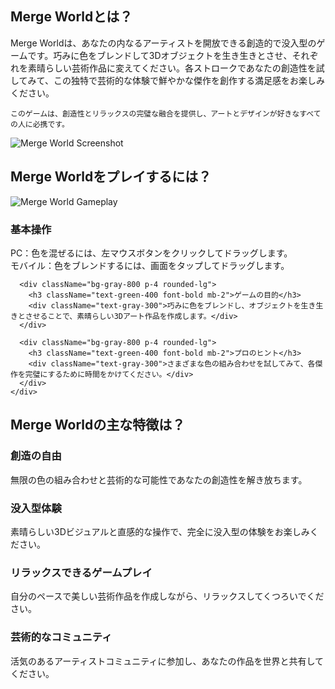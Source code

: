 ## Merge Worldとは？
<div className="flex flex-col md:flex-row items-center gap-8">
  <div className="w-full md:w-1/2 text-xl">
    Merge Worldは、あなたの内なるアーティストを開放できる創造的で没入型のゲームです。巧みに色をブレンドして3Dオブジェクトを生き生きとさせ、それぞれを素晴らしい芸術作品に変えてください。各ストロークであなたの創造性を試してみて、この独特で芸術的な体験で鮮やかな傑作を創作する満足感をお楽しみください。

    このゲームは、創造性とリラックスの完璧な融合を提供し、アートとデザインが好きなすべての人に必携です。
  </div>
  <div className="w-full md:w-1/2 flex justify-center items-center">
    <img 
      src="https://sprunkiretake.fun/games/merge-world/game_screenshot.webp" 
      alt="Merge World Screenshot" 
      className="w-4/5 h-auto"
    />
  </div>
</div>

## Merge Worldをプレイするには？

<div className="flex flex-col md:flex-row items-center gap-8">
  <div className="w-full md:w-1/2">
    <img 
      src="https://sprunkiretake.fun/games/merge-world/game_screenshot.webp" 
      alt="Merge World Gameplay" 
      className="w-4/5 h-auto mx-auto"
    />
  </div>
  <div className="w-full md:w-1/2">
    <div className="grid grid-cols-1 gap-4 mt-0">
      <div className="bg-gray-800 p-4 rounded-lg">
        <h3 className="text-green-400 font-bold mb-2">基本操作</h3>
        <div className="text-gray-300">
          PC：色を混ぜるには、左マウスボタンをクリックしてドラッグします。<br/>
          モバイル：色をブレンドするには、画面をタップしてドラッグします。
        </div>
      </div>

      <div className="bg-gray-800 p-4 rounded-lg">
        <h3 className="text-green-400 font-bold mb-2">ゲームの目的</h3>
        <div className="text-gray-300">巧みに色をブレンドし、オブジェクトを生き生きとさせることで、素晴らしい3Dアート作品を作成します。</div>
      </div>

      <div className="bg-gray-800 p-4 rounded-lg">
        <h3 className="text-green-400 font-bold mb-2">プロのヒント</h3>
        <div className="text-gray-300">さまざまな色の組み合わせを試してみて、各傑作を完璧にするために時間をかけてください。</div>
      </div>
    </div>
  </div>
</div>

## Merge Worldの主な特徴は？

<div className="grid grid-cols-1 md:grid-cols-2 gap-4">
  <div className="bg-gray-800 p-4 rounded-lg">
    <h3 className="text-green-400 font-bold mb-2">創造の自由</h3>
    <div className="text-gray-300">無限の色の組み合わせと芸術的な可能性であなたの創造性を解き放ちます。</div>
  </div>

  <div className="bg-gray-800 p-4 rounded-lg">
    <h3 className="text-green-400 font-bold mb-2">没入型体験</h3>
    <div className="text-gray-300">素晴らしい3Dビジュアルと直感的な操作で、完全に没入型の体験をお楽しみください。</div>
  </div>

  <div className="bg-gray-800 p-4 rounded-lg">
    <h3 className="text-green-400 font-bold mb-2">リラックスできるゲームプレイ</h3>
    <div className="text-gray-300">自分のペースで美しい芸術作品を作成しながら、リラックスしてくつろいでください。</div>
  </div>

  <div className="bg-gray-800 p-4 rounded-lg">
    <h3 className="text-green-400 font-bold mb-2">芸術的なコミュニティ</h3>
    <div className="text-gray-300">活気のあるアーティストコミュニティに参加し、あなたの作品を世界と共有してください。</div>
  </div>
</div>